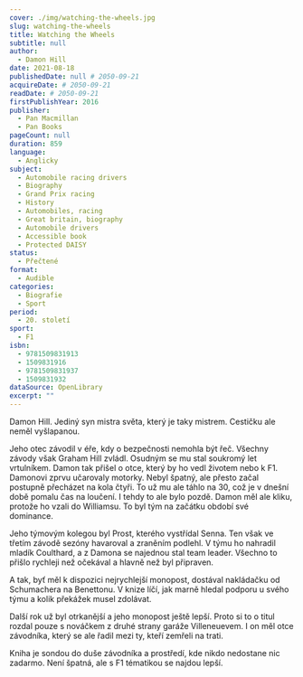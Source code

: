 ```yaml
---
cover: ./img/watching-the-wheels.jpg
slug: watching-the-wheels
title: Watching the Wheels
subtitle: null
author:
  - Damon Hill
date: 2021-08-18
publishedDate: null # 2050-09-21
acquireDate: # 2050-09-21
readDate: # 2050-09-21
firstPublishYear: 2016
publisher:
  - Pan Macmillan
  - Pan Books
pageCount: null
duration: 859
language:
  - Anglicky
subject:
  - Automobile racing drivers
  - Biography
  - Grand Prix racing
  - History
  - Automobiles, racing
  - Great britain, biography
  - Automobile drivers
  - Accessible book
  - Protected DAISY
status:
  - Přečtené
format:
  - Audible
categories:
  - Biografie
  - Sport
period:
  - 20. století
sport:
  - F1
isbn:
  - 9781509831913
  - 1509831916
  - 9781509831937
  - 1509831932
dataSource: OpenLibrary
excerpt: ""
---
```


Damon Hill. Jediný syn mistra světa, který je taky mistrem. Cestičku ale neměl vyšlapanou.

Jeho otec závodil v éře, kdy o bezpečnosti nemohla být řeč. Všechny závody však Graham Hill zvládl. Osudným se mu stal soukromý let vrtulníkem. Damon tak přišel o otce, který by ho vedl životem nebo k F1. Damonovi zprvu učarovaly motorky. Nebyl špatný, ale přesto začal postupně přecházet na kola čtyři. To už mu ale táhlo na 30, což je v dnešní době pomalu čas na loučení. I tehdy to ale bylo pozdě. Damon měl ale kliku, protože ho vzali do Williamsu. To byl tým na začátku období své dominance.

Jeho týmovým kolegou byl Prost, kterého vystřídal Senna. Ten však ve třetím závodě sezóny havaroval a zraněním podlehl. V týmu ho nahradil mladík Coulthard, a z Damona se najednou stal team leader. Všechno to přišlo rychleji než očekával a hlavně než byl připraven.

A tak, byť měl k dispozici nejrychlejší monopost, dostával nakládačku od Schumachera na Benettonu. V knize líčí, jak marně hledal podporu u svého týmu a kolik překážek musel zdolávat.

Další rok už byl otrkanější a jeho monopost ještě lepší. Proto si to o titul rozdal pouze s nováčkem z druhé strany garáže Villeneuevem. I on měl otce závodníka, který se ale řadil mezi ty, kteří zemřeli na trati.

Kniha je sondou do duše závodníka a prostředí, kde nikdo nedostane nic zadarmo. Není špatná, ale s F1 tématikou se najdou lepší.
